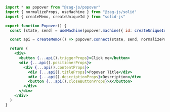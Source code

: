 ```jsx
import * as popover from "@zag-js/popover"
import { normalizeProps, useMachine } from "@zag-js/solid"
import { createMemo, createUniqueId } from "solid-js"

export function Popover() {
  const [state, send] = useMachine(popover.machine({ id: createUniqueId() }))

  const api = createMemo(() => popover.connect(state, send, normalizeProps))

  return (
    <div>
      <button {...api().triggerProps}>Click me</button>
      <div {...api().positionerProps}>
        <div {...api().contentProps}>
          <div {...api().titleProps}>Popover Title</div>
          <div {...api().descriptionProps}>Description</div>
          <button {...api().closeButtonProps}>X</button>
        </div>
      </div>
    </div>
  )
}
```

